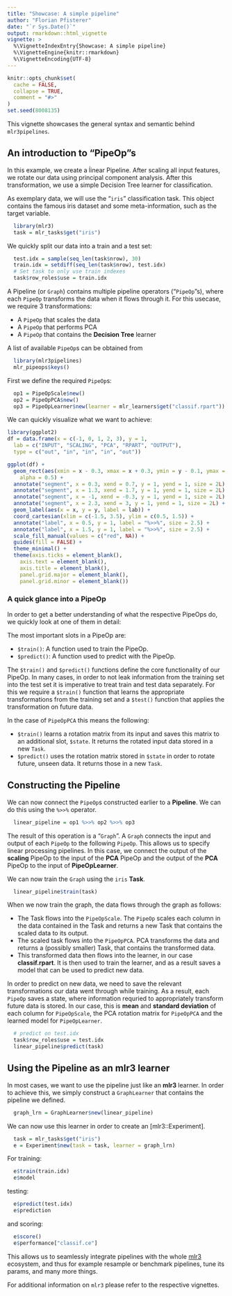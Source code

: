 ```yaml
---
title: "Showcase: A simple pipeline"
author: "Florian Pfisterer"
date: "`r Sys.Date()`"
output: rmarkdown::html_vignette
vignette: >
  %\VignetteIndexEntry{Showcase: A simple pipeline}
  %\VignetteEngine{knitr::rmarkdown}
  %\VignetteEncoding{UTF-8}
---
```


```r
knitr::opts_chunk$set(
  cache = FALSE,
  collapse = TRUE,
  comment = "#>"
)
set.seed(8008135)
```


This vignette showcases the general syntax and semantic behind `mlr3pipelines`.

## An introduction to "PipeOp"s

In this example, we create a ĺinear Pipeline.
After scaling all input features, we rotate our data using principal component analysis.
After this transformation, we use a simple Decision Tree learner for classification.

As exemplary data, we will use the "`iris`" classification task.
This object contains the famous iris dataset and some meta-information, such as the target variable.

```r
  library(mlr3)
  task = mlr_tasks$get("iris")
```

We quickly split our data into a train and a test set:
```r
  test.idx = sample(seq_len(task$nrow), 30)
  train.idx = setdiff(seq_len(task$nrow), test.idx)
  # Set task to only use train indexes
  task$row_roles$use = train.idx
```

A Pipeline (or `Graph`) contains multiple pipeline operators ("`PipeOp`"s), where each `PipeOp`
transforms the data when it flows through it. For this usecase, we require 3 transformations:

- A `PipeOp` that scales the data
- A `PipeOp` that performs PCA
- A `PipeOp` that contains the **Decision Tree** learner

A list of available `PipeOp`s can be obtained from

```r
  library(mlr3pipelines)
  mlr_pipeops$keys()
```

First we define the required `PipeOp`s:

```r
  op1 = PipeOpScale$new()
  op2 = PipeOpPCA$new()
  op3 = PipeOpLearner$new(learner = mlr_learners$get("classif.rpart"))
```

We can quickly visualize what we want to achieve:

```r
library(ggplot2)
df = data.frame(x = c(-1, 0, 1, 2, 3), y = 1,
  lab = c("INPUT", "SCALING", "PCA", "RPART", "OUTPUT"),
  type = c("out", "in", "in", "in", "out"))

ggplot(df) +
  geom_rect(aes(xmin = x - 0.3, xmax = x + 0.3, ymin = y - 0.1, ymax = y + 0.1, fill = type),
    alpha = 0.5) +
  annotate("segment", x = 0.3, xend = 0.7, y = 1, yend = 1, size = 2L) +
  annotate("segment", x = 1.3, xend = 1.7, y = 1, yend = 1, size = 2L) +
  annotate("segment", x = -1, xend = -0.3, y = 1, yend = 1, size = 2L) +
  annotate("segment", x = 2.3, xend = 3, y = 1, yend = 1, size = 2L) +
  geom_label(aes(x = x, y = y, label = lab)) +
  coord_cartesian(xlim = c(-1.5, 3.5), ylim = c(0.5, 1.5)) +
  annotate("label", x = 0.5, y = 1, label = "%>>%", size = 2.5) +
  annotate("label", x = 1.5, y = 1, label = "%>>%", size = 2.5) +
  scale_fill_manual(values = c("red", NA)) +
  guides(fill = FALSE) +
  theme_minimal() +
  theme(axis.ticks = element_blank(),
    axis.text = element_blank(),
    axis.title = element_blank(),
    panel.grid.major = element_blank(),
    panel.grid.minor = element_blank())

```

### A quick glance into a PipeOp

In order to get a better understanding of what the respective PipeOps do,
we quickly look at one of them in detail:

The most important slots in a PipeOp are:

- `$train()`: A function used to train the PipeOp.
- `$predict()`: A function used to predict with the PipeOp.

The `$train()` and `$predict()` functions define the core functionality of our PipeOp.
In many cases, in order to not leak information from the training set into the test set it is imperative to treat train and test data separately. For this we require a `$train()` function that learns the appropriate transformations from the training set and a `$test()` function that applies the transformation on future data.

In the case of `PipeOpPCA` this means the following:

- `$train()` learns a rotation matrix from its input and saves this matrix to
  an additional slot, `$state`. It returns the rotated input data stored
  in a new `Task`.
- `$predict()` uses the rotation matrix stored in `$state` in order to rotate
  future, unseen data. It returns those in a new `Task`.

## Constructing the Pipeline

We can now connect the `PipeOp`s constructed earlier to a **Pipeline**.
We can do this using the `%>>%` operator.

```r
  linear_pipeline = op1 %>>% op2 %>>% op3
```

The result of this operation is a "`Graph`".
A `Graph` connects the input and output of each `PipeOp` to the following `PipeOp`.
This allows us to specify linear processing pipelines.
In this case, we connect the output of the **scaling** PipeOp to the input of the **PCA** PipeOp
and the output of the **PCA** PipeOp to the input of **PipeOpLearner**.

We can now train the `Graph` using the `iris` **Task**.

```r
  linear_pipeline$train(task)
```

When we now train the graph, the data flows through the graph as follows:

- The Task flows into the `PipeOpScale`. The `PipeOp` scales each column in the data
  contained in the Task and returns a new Task that contains the scaled data to its output.
- The scaled task flows into the `PipeOpPCA`. PCA transforms the data and returns a (possibly smaller)
  Task, that contains the transformed data.
- This transformed data then flows into the learner, in our case **classif.rpart**.
  It is then used to train the learner, and as a result saves a model that can be
  used to predict new data.

In order to predict on new data, we need to save the relevant transformations our data went through
while training. As a result, each `PipeOp` saves a state, where information requried to appropriately
transform future data is stored. In our case, this is **mean** and **standard deviation** of each column for `PipeOpScale`, the PCA rotation matrix for `PipeOpPCA` and the learned model for `PipeOpLearner`.


```r
  # predict on test.idx
  task$row_roles$use = test.idx
  linear_pipeline$predict(task)
```

## Using the Pipeline as an mlr3 learner

In most cases, we want to use the pipeline just like an
**mlr3** learner. In order to achieve this,
we simply construct a `GraphLearner` that contains the
pipeline we defined.

```r
  graph_lrn = GraphLearner$new(linear_pipeline)
```

We can now use this learner in order to create an [mlr3::Experiment].

```r
  task = mlr_tasks$get("iris")
  e = Experiment$new(task = task, learner = graph_lrn)
```

For training:

```r
  e$train(train.idx)
  e$model
```

testing:

```r
  e$predict(test.idx)
  e$prediction
```

and scoring:

```r
  e$score()
  e$performance["classif.ce"]
```

This allows us to seamlessly integrate pipelines with the
whole [mlr3](https://mlr3.mlr-org.com) ecosystem, and thus for example resample or benchmark pipelines, tune its params, and many more things.

For additional information on `mlr3` please refer to the respective vignettes.
